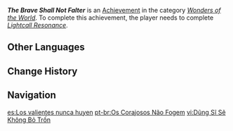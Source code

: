 {{Achievement Infobox
|id           = 81331
|order id     = 1318
|category     = Wonders of the World
|description  = Pass all the trials set by Jarjar.
|requirements = Complete [[Lightcall Resonance]]
|primogems    = 5
|type         = Quest
|hidden       = 1
}}
'''''The Brave Shall Not Falter''''' is an [[Achievement]] in the category ''[[Wonders of the World]]''. To complete this achievement, the player needs to complete ''[[Lightcall Resonance]]''. 
<!--
==Trivia==
* 

==Video Guides==
{{EVT
|video1   = 
|caption1 = 
}}
-->
==Other Languages==
{{Other Languages
|en      = The Brave Shall Not Falter
|zhs     = 勇者不会逃避
|zhs_rm  = Yǒngzhě Bùhuì Táobì
|zht     = 勇者不會逃避
|zht_rm  = Yǒngzhě Bùhuì Táobì
|zh_tl   = The Brave Shall Not Flee
|ja      = 勇者は逃げたりしない
|ja_rm   = Yuusha wa Nigetari Shinai
|ja_tl   = The Brave Shall Not Flee
|ko      = 용자는 도망치지 않아
|ko_rm   = 
|ko_tl   = 
|es      = Los valientes nunca huyen
|es_tl   = The Brave Never Flee
|fr      = Même pas peur !
|fr_tl   = Not Even Scared!
|ru      = Храбрецы не бегут
|ru_tl   = The Brave Don't Run
|th      = วีรชนไม่มีวันหนีหรอกนะ
|th_rm   = 
|th_tl   = 
|vi      = Dũng Sĩ Sẽ Không Bỏ Trốn
|vi_tl   = 
|de      = Die Tapferen sollen nicht wanken
|de_tl   = The Brave Shall Not Falter
|id      = Sang Pemberani Tidak Kenal Mundur
|id_tl   = The Brave Shall Not Retreat
|pt      = Os Corajosos Não Fogem
|pt_tl   = 
|tr      = Cesurlar Geri Adım Atmaz
|tr_tl   = The Brave Don't Step Back
|it      = I coraggiosi non vacillano
|it_tl   = 
}}

==Change History==
{{Change History|3.6}}
<!--
==References==
{{Reflist}}
-->
==Navigation==
{{Achievement Navbox}}

[[es:Los valientes nunca huyen]]
[[pt-br:Os Corajosos Não Fogem]]
[[vi:Dũng Sĩ Sẽ Không Bỏ Trốn]]